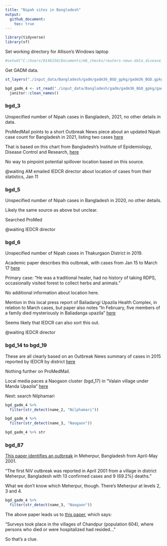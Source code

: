 ```yaml
---
title: "Nipah sites in Bangladesh"
output:
  github_document:
    toc: true
---
```


```r

library(tidyverse)
library(sf)

```

Set working directory for Allison's Windows laptop

```r

#setwd("C:/Users/0146156/Documents/mb_checks/reuters-news-data_disease_gis")

```

Get GADM data. 

```r

st_layers("./input_data/Bangladesh/gadm/gadm36_BGD_gpkg/gadm36_BGD.gpkg")

```

```r
bgd_gadm_4 <- st_read("./input_data/Bangladesh/gadm/gadm36_BGD_gpkg/gadm36_BGD.gpkg", layer="gadm36_BGD_4") %>%
  janitor::clean_names()

```

### bgd_3

Unspecified number of Nipah cases in Bangladesh, 2021, no other details in data.

ProMedMail points to a short Outbreak News piece about an updated Nipah case count for Bangladesh in 2021, listing two cases [here](http://outbreaknewstoday.com/bangladesh-reports-two-nipah-virus-cases-in-2021/)

That is based on this chart from Bangladesh's Institute of Epidemiology, Disease Control and Research, [here](https://iedcr.gov.bd/surveillances/93c87e70-9c22-4f21-9506-a1161ecf404f) 

No way to pinpoint potential spillover location based on this source. 

@waiting AM emailed IEDCR director about location of cases from their statistics, Jan 11

### bgd_5

Unspecified number of Nipah cases in Bangladesh in 2020, no other details.

Likely the same source as above but unclear. 

Searched ProMed

@waiting IEDCR director

### bgd_6

Unspecified number of Nipah cases in Thakurgaon District in 2019.

Academic paper describes this outbreak, with cases from Jan 15 to March 17 [here](https://www.ijidonline.com/action/showPdf?pii=S1201-9712%2820%2932414-0)

Primary case: "He was a traditional healer, had no history of taking RDPS, occasionally visited forest to collect herbs and animals."

No additional information about location here. 

Mention in this local press report of Baliadangi Upazila Health Complex, in relation to March cases, but paper also notes "In February, five members of a family died mysteriously in Baliadanga upazila" [here](https://www.newagebd.net/article/67534/3-of-a-family-suspected-to-be-infected-with-nipah-virus)

Seems likely that IEDCR can also sort this out. 

@waiting IEDCR director

### bgd_14 to bgd_19

These are all clearly based on an Outbreak News summary of cases in 2015 reported by IEDCR by district [here](http://outbreaknewstoday.com/bangladesh-reports-nine-nipah-virus-cases-to-date-in-2015/)

Nothing further on ProMedMail.

Local media paces a Naogaon cluster (bgd_17) in "Valain village under Manda Upazila" [here](https://www.risingbd.com/english/Nipah_virus_kills_3_in_Naogaon/22046)

Next: search Nilphamari

```r

bgd_gadm_4 %>%
  filter(str_detect(name_2, "Nilphamari"))

bgd_gadm_4 %>%
  filter(str_detect(name_3, "Naogaon"))

bgd_gadm_4 %>% str


```

### bgd_87

[This paper identifies an outbreak](https://onlinelibrary.wiley.com/doi/full/10.1002/rmv.2010) in Meherpur, Bangladesh from April-May 2001. 

"The first NiV outbreak was reported in April 2001 from a village in district Meherpur, Bangladesh with 13 confirmed cases and 9 (69.2%) deaths."

What we don't know which Meherpur, though. There's Meherpur at levels 2, 3 and 4. 


```r
bgd_gadm_4 %>%
  filter(str_detect(name_3, "Naogaon"))

```
The above paper leads us to [this paper](https://www.ncbi.nlm.nih.gov/pmc/articles/PMC3323384/pdf/04-0701.pdf), which says:

"Surveys took place in the villages of Chandpur (population 604), where persons who died or were hospitalized had resided..."

So that's a clue. 